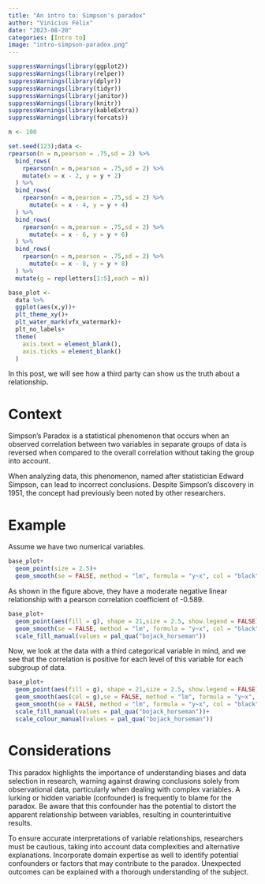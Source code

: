 ```yaml
---
title: "An intro to: Simpson's paradox"
author: "Vinícius Félix"
date: "2023-08-20"
categories: [Intro to]
image: "intro-simpson-paradox.png"
---
```


```r
suppressWarnings(library(ggplot2))
suppressWarnings(library(relper))
suppressWarnings(library(dplyr))
suppressWarnings(library(tidyr))
suppressWarnings(library(janitor))
suppressWarnings(library(knitr))
suppressWarnings(library(kableExtra))
suppressWarnings(library(forcats))
```

```r

n <- 100

set.seed(123);data <-
rpearson(n = n,pearson = .75,sd = 2) %>% 
  bind_rows(
    rpearson(n = n,pearson = .75,sd = 2) %>% 
    mutate(x = x - 2, y = y + 2)
  ) %>% 
  bind_rows(
    rpearson(n = n,pearson = .75,sd = 2) %>% 
      mutate(x = x - 4, y = y + 4)
  ) %>% 
  bind_rows(
    rpearson(n = n,pearson = .75,sd = 2) %>% 
      mutate(x = x - 6, y = y + 6)
  ) %>% 
  bind_rows(
    rpearson(n = n,pearson = .75,sd = 2) %>% 
      mutate(x = x - 8, y = y + 8)
  ) %>% 
  mutate(g = rep(letters[1:5],each = n))  

base_plot <-
  data %>% 
  ggplot(aes(x,y))+
  plt_theme_xy()+
  plt_water_mark(vfx_watermark)+
  plt_no_labels+
  theme(
    axis.text = element_blank(),
    axis.ticks = element_blank()
  )

```

In this post, we will see how a third party can show us the truth about a relationship**.**

# Context

Simpson's Paradox is a statistical phenomenon that occurs when an observed correlation between two variables in separate groups of data is reversed when compared to the overall correlation without taking the group into account.

When analyzing data, this phenomenon, named after statistician Edward Simpson, can lead to incorrect conclusions. Despite Simpson's discovery in 1951, the concept had previously been noted by other researchers.

# Example

Assume we have two numerical variables.

```r

base_plot+
  geom_point(size = 2.5)+
  geom_smooth(se = FALSE, method = "lm", formula = "y~x", col = "black", linewidth = 1.5)
```

As shown in the figure above, they have a moderate negative linear relationship with a pearson correlation coefficient of -0.589.

```r

base_plot+
  geom_point(aes(fill = g), shape = 21,size = 2.5, show.legend = FALSE)+
  geom_smooth(se = FALSE, method = "lm", formula = "y~x", col = "black")+
  scale_fill_manual(values = pal_qua("bojack_horseman"))
```

Now, we look at the data with a third categorical variable in mind, and we see that the correlation is positive for each level of this variable for each subgroup of data.

```r

base_plot+
  geom_point(aes(fill = g), shape = 21,size = 2.5, show.legend = FALSE)+
  geom_smooth(aes(col = g),se = FALSE, method = "lm", formula = "y~x", show.legend = FALSE)+
  geom_smooth(se = FALSE, method = "lm", formula = "y~x", col = "black")+
  scale_fill_manual(values = pal_qua("bojack_horseman"))+
  scale_colour_manual(values = pal_qua("bojack_horseman"))
```

# Considerations

This paradox highlights the importance of understanding biases and data selection in research, warning against drawing conclusions solely from observational data, particularly when dealing with complex variables. A lurking or hidden variable (confounder) is frequently to blame for the paradox. Be aware that this confounder has the potential to distort the apparent relationship between variables, resulting in counterintuitive results.

To ensure accurate interpretations of variable relationships, researchers must be cautious, taking into account data complexities and alternative explanations. Incorporate domain expertise as well to identify potential confounders or factors that may contribute to the paradox. Unexpected outcomes can be explained with a thorough understanding of the subject.

\
